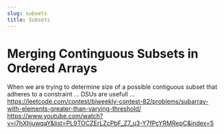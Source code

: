 ```yaml
---
slug: subsets
title: Subsets
---
```


# Merging Continguous Subsets in Ordered Arrays
When we are trying to determine size of a possible contiguous subset that adheres to a constraint ... DSUs are usefull ...
https://leetcode.com/contest/biweekly-contest-82/problems/subarray-with-elements-greater-than-varying-threshold/
https://www.youtube.com/watch?v=j7hXhjuwqaY&list=PL9TOCZErLZcPbF_Z7_u3-Y7fPcYRMRepC&index=5